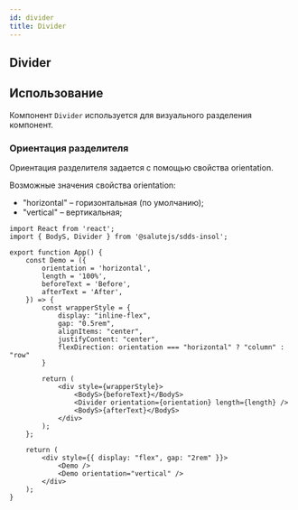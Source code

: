 ```yaml
---
id: divider
title: Divider
---
```



## Divider
<Description name="Divider" />
<PropsTable name="Divider" exclude={['css']} />

## Использование
Компонент `Divider` используется для визуального разделения компонент.

### Ориентация разделителя
Ориентация разделителя задается с помощью свойства orientation.

Возможные значения свойства orientation:
+ "horizontal" – горизонтальная (по умолчанию);
+ "vertical" – вертикальная;

```tsx live
import React from 'react';
import { BodyS, Divider } from '@salutejs/sdds-insol';

export function App() {
    const Demo = ({
        orientation = 'horizontal',
        length = '100%',
        beforeText = 'Before',
        afterText = 'After',
    }) => {
        const wrapperStyle = {
            display: "inline-flex",
            gap: "0.5rem",
            alignItems: "center",
            justifyContent: "center",
            flexDirection: orientation === "horizontal" ? "column" : "row"
        }

        return (
            <div style={wrapperStyle}>
                <BodyS>{beforeText}</BodyS>
                <Divider orientation={orientation} length={length} />
                <BodyS>{afterText}</BodyS>
            </div>
        );
    };

    return (
        <div style={{ display: "flex", gap: "2rem" }}>
            <Demo />
            <Demo orientation="vertical" />
        </div>
    );
}
```
